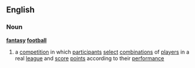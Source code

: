 ==English==
===Noun===
'''[[fantasy]] [[football]]'''
# a [[competition]] in which [[participant]]s [[select]] [[combination]]s of [[player]]s in a real [[league]] and [[score]] [[point]]s according to their [[performance]]